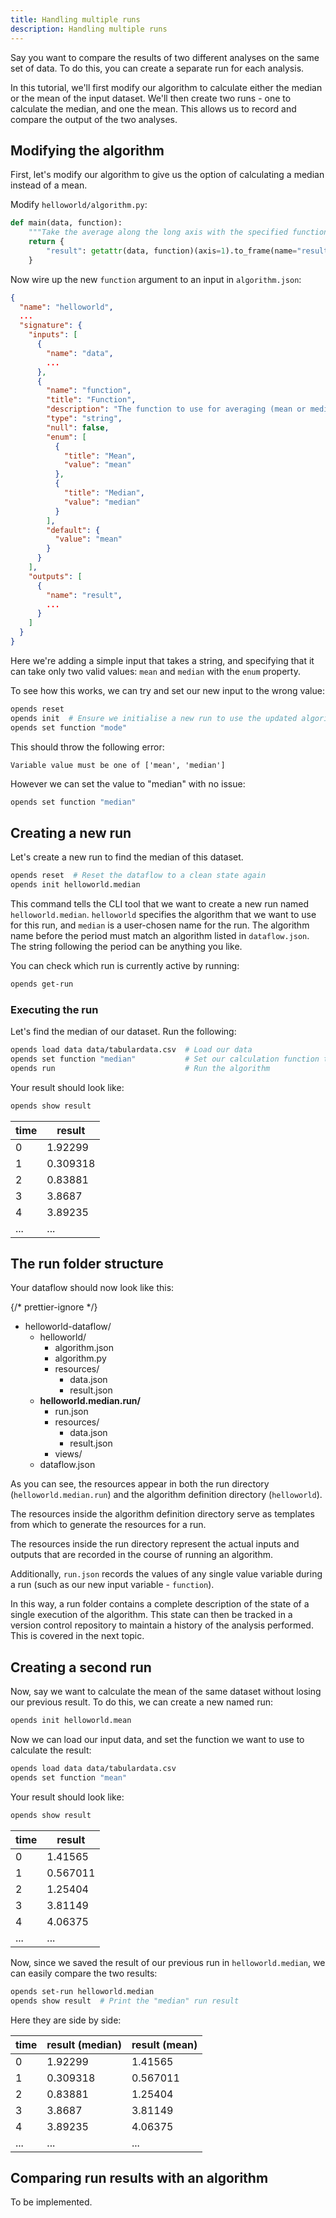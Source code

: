 ```yaml
---
title: Handling multiple runs
description: Handling multiple runs
---
```



Say you want to compare the results of two different analyses on the same set of data. To do this, you can create a separate run for each analysis.

In this tutorial, we'll first modify our algorithm to calculate either the median or the mean of the input dataset. We'll then create two runs - one to calculate the median, and one the mean. This allows us to record and compare the output of the two analyses.

## Modifying the algorithm

First, let's modify our algorithm to give us the option of calculating a median instead of a mean.

Modify `helloworld/algorithm.py`:

```python title="helloworld/algorithm.py" ins=", function" ins="getattr(data, function)"
def main(data, function):
    """Take the average along the long axis with the specified function"""
    return {
        "result": getattr(data, function)(axis=1).to_frame(name="result"),
    }
```

Now wire up the new `function` argument to an input in `algorithm.json`:

```json title="helloworld/algorithm.json ins={10-29}
{
  "name": "helloworld",
  ...
  "signature": {
    "inputs": [
      {
        "name": "data",
        ...
      },
      {
        "name": "function",
        "title": "Function",
        "description": "The function to use for averaging (mean or median)",
        "type": "string",
        "null": false,
        "enum": [
          {
            "title": "Mean",
            "value": "mean"
          },
          {
            "title": "Median",
            "value": "median"
          }
        ],
        "default": {
          "value": "mean"
        }
      }
    ],
    "outputs": [
      {
        "name": "result",
        ...
      }
    ]
  }
}
```

Here we're adding a simple input that takes a string, and specifying that it can take only two valid values: `mean` and `median` with the `enum` property.

To see how this works, we can try and set our new input to the wrong value:

```bash
opends reset
opends init  # Ensure we initialise a new run to use the updated algorithm signature
opends set function "mode"
```

This should throw the following error:

```
Variable value must be one of ['mean', 'median']
```

However we can set the value to "median" with no issue:

```bash
opends set function "median"
```

## Creating a new run

Let's create a new run to find the median of this dataset.

```bash
opends reset  # Reset the dataflow to a clean state again
opends init helloworld.median
```

This command tells the CLI tool that we want to create a new run named `helloworld.median`. `helloworld` specifies the algorithm that we want to use for this run, and `median` is a user-chosen name for the run. The algorithm name before the period must match an algorithm listed in `dataflow.json`. The string following the period can be anything you like.

You can check which run is currently active by running:

```bash
opends get-run
```

### Executing the run

Let's find the median of our dataset. Run the following:

```bash
opends load data data/tabulardata.csv  # Load our data
opends set function "median"           # Set our calculation function to "median"
opends run                             # Run the algorithm
```

Your result should look like:

```bash
opends show result
```

| time | result   |
| ---- | -------- |
| 0    | 1.92299  |
| 1    | 0.309318 |
| 2    | 0.83881  |
| 3    | 3.8687   |
| 4    | 3.89235  |
| ...  | ...      |

## The run folder structure

Your dataflow should now look like this:

{/* prettier-ignore */}
<FileTree>
- helloworld-dataflow/
  - helloworld/
    - algorithm.json
    - algorithm.py
    - resources/
      - data.json
      - result.json
  - **helloworld.median.run/**
    - run.json
    - resources/
      - data.json
      - result.json
    - views/
  - dataflow.json
</FileTree>

As you can see, the resources appear in both the run directory (`helloworld.median.run`) and the algorithm definition directory (`helloworld`).

The resources inside the algorithm definition directory serve as templates from which to generate the resources for a run.

The resources inside the run directory represent the actual inputs and outputs that are recorded in the course of running an algorithm.

Additionally, `run.json` records the values of any single value variable during a run (such as our new input variable - `function`).

In this way, a run folder contains a complete description of the state of a single execution of the algorithm. This state can then be tracked in a version control repository to maintain a history of the analysis performed. This is covered in the next topic.

## Creating a second run

Now, say we want to calculate the mean of the same dataset without losing our previous result. To do this, we can create a new named run:

```bash
opends init helloworld.mean
```

Now we can load our input data, and set the function we want to use to calculate the result:

```bash
opends load data data/tabulardata.csv
opends set function "mean"
```

Your result should look like:

```bash
opends show result
```

| time | result   |
| ---- | -------- |
| 0    | 1.41565  |
| 1    | 0.567011 |
| 2    | 1.25404  |
| 3    | 3.81149  |
| 4    | 4.06375  |
| ...  | ...      |

Now, since we saved the result of our previous run in `helloworld.median`, we can easily compare the two results:

```bash
opends set-run helloworld.median
opends show result  # Print the "median" run result
```

Here they are side by side:

| time | result (median) | result (mean) |
| ---- | --------------- | ------------- |
| 0    | 1.92299         | 1.41565       |
| 1    | 0.309318        | 0.567011      |
| 2    | 0.83881         | 1.25404       |
| 3    | 3.8687          | 3.81149       |
| 4    | 3.89235         | 4.06375       |
| ...  | ...             | ...           |

## Comparing run results with an algorithm

To be implemented.
